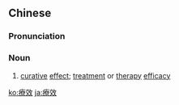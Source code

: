 {{also|疗效}}
==Chinese==
{{zh-forms|s=疗效}}

===Pronunciation===
{{zh-pron
|m=liáoxiào
|c=liu4 haau6
|mn=liâu-hāu
|cat=n
}}

===Noun===
{{zh-noun}}

# [[curative]] [[effect]]; [[treatment]] or [[therapy]] [[efficacy]]

{{zh-cat|Advanced}}

[[ko:療效]]
[[ja:療效]]